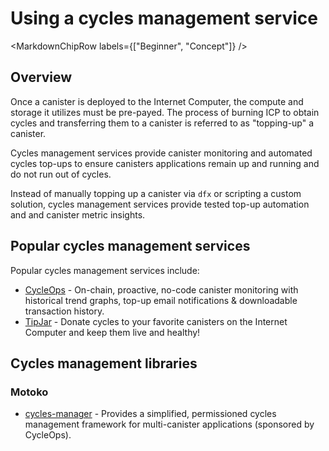 
# Using a cycles management service

<MarkdownChipRow labels={["Beginner", "Concept"]} />

## Overview

Once a <GlossaryTooltip>canister</GlossaryTooltip> is deployed to the Internet Computer, the compute and storage it utilizes must be pre-payed. The process of burning ICP to obtain cycles and transferring them to a canister is referred to as "topping-up" a canister.

Cycles management services provide canister monitoring and automated cycles top-ups to ensure canisters applications remain up and running and do not run out of cycles.

Instead of manually topping up a canister via `dfx` or scripting a custom solution, cycles management services provide tested top-up automation and and canister metric insights.

## Popular cycles management services
Popular cycles management services include:

* [CycleOps](https://cycleops.dev) - On-chain, proactive, no-code canister monitoring with historical trend graphs, top-up email notifications & downloadable transaction history.
* [TipJar](https://k25co-pqaaa-aaaab-aaakq-cai.ic0.app/) - Donate cycles to your favorite canisters on the Internet Computer and keep them live and healthy!

## Cycles management libraries

### Motoko

* [cycles-manager](https://github.com/CycleOperators/cycles-manager) - Provides a simplified, permissioned cycles management framework for multi-canister applications (sponsored by CycleOps).
